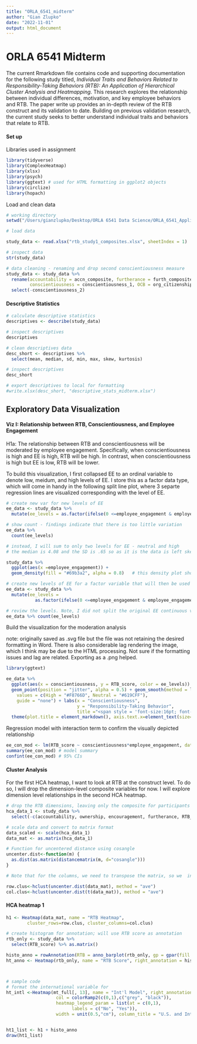 ```yaml
---
title: "ORLA_6541_midterm"
author: "Gian Zlupko"
date: "2022-11-01"
output: html_document
---
```



# ORLA 6541 Midterm 

The current Rmarkdown file contains code and supporting documentation for the following study titled, *Individual Traits and Behaviors Related to Responsibility-Taking Behaviors (RTB): An Application of Hierarchical Cluster Analysis and Heatmapping*. This research explores the relationship between individual differences, motivation, and key employee behaviors and RTB. The paper write up provides an in-depth review of the RTB construct and its validation to date. Building on previous validation research, the current study seeks to better understand individual traits and behaviors that relate to RTB. 


#### Set up  

Libraries used in assignment 
```r
library(tidyverse) 
library(ComplexHeatmap)
library(xlsx) 
library(psych) 
library(ggtext) # used for HTML formatting in ggplot2 objects 
library(circlize)
library(hopach)
```

Load and clean data 
```r
# working directory 
setwd("/Users/gianzlupko/Desktop/ORLA 6541 Data Science/ORLA_6541_Applied_Data_Science/Midterm")

# load data 

study_data <- read.xlsx("rtb_study1_composites.xlsx", sheetIndex = 1)

# inspect data
str(study_data) 

# data cleaning - renaming and drop second conscientiousness measure 
study_data <- study_data %>%
  rename(accountability = accn_composite, furtherance = furth_composite, ownership = own_composite, encouragement = enc_composite, RTB_score = RTB_total., 
         conscientiousness = conscientiousness_1, OCB = org_citizenship_behavior) %>% 
  select(-conscientiousness_2) 

```


#### Descriptive Statistics 

```r
# calculate descriptive statistics 
descriptives <- describe(study_data) 

# inspect descriptives 
descriptives

# clean descriptives data
desc_short <- descriptives %>% 
  select(mean, median, sd, min, max, skew, kurtosis)

# inspect descriptives 
desc_short 

# export descriptives to local for formatting 
#write.xlsx(desc_short, "descriptive_stats_midterm.xlsx") 

```



## Exploratory Data Visualization  

#### Viz I: Relationship between RTB, Conscientiousness, and Employee Engagement 

H1a: The relationship between RTB and conscientiousness will be moderated by employee engagement. Specifically, when conscientiousness is high and EE is high, RTB will be high. In contrast, when conscientiousness is high but EE is low, RTB will be lower. 

To build this visualization, I first collapsed EE to an ordinal variable to denote low, meidum, and high levels of EE. I store this as a factor data type, which will come in handy in the following split line plot, where 3 separte regression lines are visualized corresponding with the level of EE. 
```r

# create new var for new levels of EE 
ee_data <- study_data %>% 
  mutate(ee_levels = as.factor(ifelse(0 <=employee_engagement & employee_engagement < 1.666667, "low", ifelse(1.66667 <= employee_engagement & employee_engagement < 3.3333, "medium", "high"))))    

# show count - findings indicate that there is too little variation
ee_data %>% 
  count(ee_levels) 

# instead, I will sum to only two levels for EE - neutral and high 
# the median is 4.08 and the SD is .65 so as it is the data is left skewed with not a lot of variation. Moreover, there are very few low values of EE so the categories of 'neutral' and 'high' for EE is an accurate representation of the data

study_data %>% 
  ggplot(aes(x =employee_engagement)) + 
  geom_density(fill = "#69b3a2", alpha = 0.8)   # this density plot shows the left skew 

# create new levels of EE for a factor variable that will then be used to group the employees and show their separate regression lines. Write over previous object. 
ee_data <- study_data %>% 
  mutate(ee_levels = 
           as.factor(ifelse(0 <=employee_engagement & employee_engagement < 4, "Neutral", "High")))

# review the levels. Note, I did not split the original EE continuous variable down the middle as the data was strongly left skewed. Thus, to strive to ensure more equal subgroup sample sizes, my cut point for 'neutrally engaged' employees was 4. In reality this is typically viewed as positive engagement/motivation/absorption in one's work, but using this outpoint will make for a more effective data viz to explore the potential moderating effect of EE on the RTB and conscientiousness. The underlying regression itself will nonetheless be true to the data, effect size, significance, etc. 
ee_data %>% count(ee_levels) 
```

Build the visualization for the moderation analysis 

note: originally saved as .svg file but the file was not retaining the desired formatting in Word. There is also considerable lag rendering the image, which I think may be due to the HTML processing. Not sure if the formatting issues and lag are related. Exporting as a .png helped. 
```r
library(ggtext) 

ee_data %>%
  ggplot(aes(x = conscientiousness, y = RTB_score, color = ee_levels)) + 
  geom_point(position = "jitter", alpha = 0.5) + geom_smooth(method = lm, se = FALSE) + scale_color_manual(
    values = c(High = "#F8766D", Neutral = "#619CFF"), 
    guide = "none") + labs(x = "Conscientiousness", 
                           y = "Responsibility-Taking Behavior", 
                           title ="<span style = 'font-size:16pt; font-family:Helvetica;'> Conscientious employees that were more<strong><span style = 'color:#F8766D'><b> engaged  </strong>possessed higher RTB") + 
  theme(plot.title = element_markdown(), axis.text.x=element_text(size=12), axis.text.y=element_text(size = 12)) + theme(axis.title = element_text(size = 14)) + geom_label(x = 2, y = 3.2 ,label="Neutral\n Engagement", size=4, color="#619CFF") + geom_label(x = 4.4, y = 4.7, label = "High Engagement", size = 4, color = "#F8766D") 
```


Regression model with interaction term to confirm the visually depicted relationship
```r
ee_con_mod <- lm(RTB_score ~ conscientiousness*employee_engagement, data = study_data)
summary(ee_con_mod) # model summary 
confint(ee_con_mod) # 95% CIs 
```




#### Cluster Analysis 

For the first HCA heatmap, I want to look at RTB at the construct level. To do so, I will drop the dimension-level composite variables for now. I will explore dimension level relationships in the second HCA heatmap. 

```r
# drop the RTB dimensions, leaving only the composite for participants' full RTB score
hca_data_1 <- study_data %>% 
  select(-c(accountability, ownership, encouragement, furtherance, RTB_score)) 

# scale data and convert to matrix format 
data_scaled <- scale(hca_data_1)
data_mat <- as.matrix(hca_data_1) 
```


```r
# Function for uncentered distance using cosangle
uncenter.dist<-function(m) {
  as.dist(as.matrix(distancematrix(m, d="cosangle")))
}

# Note that for the columns, we need to transpose the matrix, so we  include the t() function.

row.clus<-hclust(uncenter.dist(data_mat), method = "ave")
col.clus<-hclust(uncenter.dist(t(data_mat)), method = "ave")
```


#### HCA heatmap 1 
```r

h1 <- Heatmap(data_mat, name = "RTB Heatmap", 
        cluster_rows=row.clus, cluster_columns=col.clus) 

# create histogram for annotation; will use RTB score as annotation 
rtb_only <- study_data %>% 
  select(RTB_score) %>% as.matrix() 

histo_anno = rowAnnotation(RTB = anno_barplot(rtb_only, gp = gpar(fill = 3))) 
ht_anno <- Heatmap(rtb_only, name = "RTB Score", right_annotation = histo_anno)  



# sample code 
# format the international variable for
ht_intl <-Heatmap(mt_full[, 13], name = "Int'l Model", right_annotation = histo_anno,
                   col = colorRamp2(c(0,1),c("grey", "black")),
                   heatmap_legend_param = list(at = c(0,1),
                         labels = c("No", "Yes")),
                   width = unit(0.5,"cm"), column_title = "U.S. and International Cars")


ht1_list <- h1 + histo_anno
draw(ht1_list) 
```






























